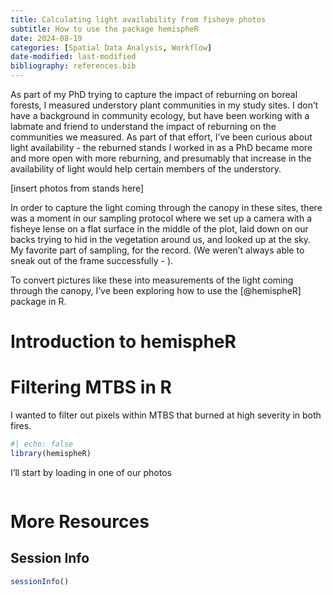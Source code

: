 ```yaml
---
title: Calculating light availability from fisheye photos
subtitle: How to use the package hemispheR
date: 2024-08-19
categories: [Spatial Data Analysis, Workflow]
date-modified: last-modified
bibliography: references.bib
---
```


As part of my PhD trying to capture the impact of reburning on boreal forests, I measured understory plant communities in my study sites. I don't have a background in community ecology, but have been working with a labmate and friend to understand the impact of reburning on the communities we measured. As part of that effort, I've been curious about light availability - the reburned stands I worked in as a PhD became more and more open with more reburning, and presumably that increase in the availability of light would help certain members of the understory.

\[insert photos from stands here\]

In order to capture the light coming through the canopy in these sites, there was a moment in our sampling protocol where we set up a camera with a fisheye lense on a flat surface in the middle of the plot, laid down on our backs trying to hid in the vegetation around us, and looked up at the sky. My favorite part of sampling, for the record. (We weren't always able to sneak out of the frame successfully - ).

To convert pictures like these into measurements of the light coming through the canopy, I've been exploring how to use the [@hemispheR] package in R. 

# Introduction to hemispheR

# Filtering MTBS in R

I wanted to filter out pixels within MTBS that burned at high severity in both fires.

```r
#| echo: false
library(hemispheR)

```

I'll start by loading in one of our photos

```r

```



# More Resources

## Session Info

```r
sessionInfo()
```
